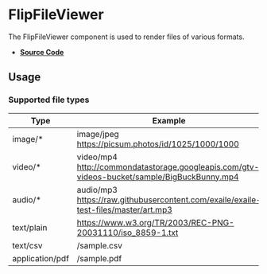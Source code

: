 
<Meta title="Components/FlipFileViewer" />

# FlipFileViewer

The FlipFileViewer component is used to render files of various formats.

- **[Source Code](https://github.com/flip-corp/swirl/tree/main/packages/swirl-components/src/components/flip-file-viewer)**

## Usage

<Canvas withSource="open">
  <Story id="components-flipfileviewer--flip-file-viewer" />
</Canvas>

<ArgsTable story="." />

### Supported file types

| Type            | Example                                                                                         |
| --------------- | ----------------------------------------------------------------------------------------------- |
| image/\*        | image/jpeg<br/>https://picsum.photos/id/1025/1000/1000                                          |
| video/\*        | video/mp4<br/>http://commondatastorage.googleapis.com/gtv-videos-bucket/sample/BigBuckBunny.mp4 |
| audio/\*        | audio/mp3<br/>https://raw.githubusercontent.com/exaile/exaile-test-files/master/art.mp3         |
| text/plain      | https://www.w3.org/TR/2003/REC-PNG-20031110/iso_8859-1.txt                                      |
| text/csv        | /sample.csv                                                                                     |
| application/pdf | /sample.pdf                                                                                     |
